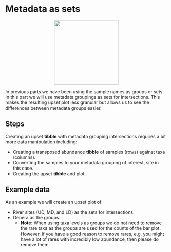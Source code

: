 # Metadata as sets
<center>
![](images/metadata_terminal.png){style="width:200px"}
</center>

In previous parts we have been using the sample names as groups or sets.
In this part we will use metadata groupings as sets for intersections.
This makes the resulting upset plot less granular but allows us to see the differences between metadata groups easier.

## Steps

Creating an upset __tibble__ with metadata grouping intersections requires a bit more data manipulation including:

- Creating a transposed abundance __tibble__ of samples (rows) against taxa (columns).
- Converting the samples to your metadata grouping of interest, site in this case.
- Creating the upset __tibble__ and plot.

## Example data

As an example we will create an upset plot of:

- River sites (UD, MD, and LD) as the sets for intersections.
- Genera as the groups.
    - __Note:__ When using taxa levels as groups we do not need to remove the rare taxa as the groups are used for the counts of the bar plot. However, if you have a good reason to remove rares, e.g. you might have a lot of rares with incredibly low abundance, then please do remove them.